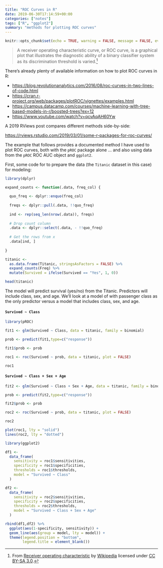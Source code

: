 ```yaml
---
title: "ROC Curves in R"
date: 2019-06-30T17:14:59+00:00
categories: ["notes"]
tags: ["R", "ggplot2"]
summary: "methods for plotting ROC curves"
---
```


```r
knitr::opts_chunk$set(echo = TRUE, warning = FALSE, message = FALSE, eval = TRUE)
```

> A receiver operating characteristic curve, or ROC curve, is a graphical plot that illustrates the diagnostic ability of a binary classifier system as its discrimination threshold is varied.[^1]

There's already plenty of available information on how to plot ROC curves in R:

- <https://blog.revolutionanalytics.com/2016/08/roc-curves-in-two-lines-of-code.html>
- <https://cran.r-project.org/web/packages/plotROC/vignettes/examples.html>
- <https://campus.datacamp.com/courses/machine-learning-with-tree-based-models-in-r/boosted-trees?ex=12>
- <https://www.youtube.com/watch?v=qcvAqAH60Yw>

A 2019 RViews post compares different methods side-by-side:

<https://rviews.rstudio.com/2019/03/01/some-r-packages-for-roc-curves/>

The example that follows provides a documented method I have used to plot ROC curves, both with the  `pROC` package alone ... and also using data from the `pROC` ROC AUC object and `ggplot2`.

First, some code for to prepare the data (the `Titanic` dataset in this case) for modeling:

```r
library(dplyr)

expand_counts <- function(.data, freq_col) {
  
  quo_freq <- dplyr::enquo(freq_col)
  
  freqs <- dplyr::pull(.data, !!quo_freq)
  
  ind <- rep(seq_len(nrow(.data)), freqs)
  
  # Drop count column
  .data <- dplyr::select(.data, - !!quo_freq)
  
  # Get the rows from x
  .data[ind, ]
  
}

titanic <-
  as.data.frame(Titanic, stringsAsFactors = FALSE) %>%
  expand_counts(Freq) %>%
  mutate(Survived = ifelse(Survived == "Yes", 1, 0))

head(titanic)
```

The model will predict survival (yes/no) from the Titanic. Predictors will include class, sex, and age. We'll look at a model of with passenger class as the only predictor versus a model that includes class, sex, and age.

####  `Survived ~ Class`
```r
library(pROC)

fit1 <- glm(Survived ~ Class, data = titanic, family = binomial)

prob <- predict(fit1,type=c("response"))

fit1$prob <- prob

roc1 <- roc(Survived ~ prob, data = titanic, plot = FALSE)

roc1
```

####  `Survived ~ Class + Sex + Age`

```r
fit2 <- glm(Survived ~ Class + Sex + Age, data = titanic, family = binomial)

prob <- predict(fit2,type=c("response"))

fit2$prob <- prob

roc2 <- roc(Survived ~ prob, data = titanic, plot = FALSE)

roc2
```

```r
plot(roc1, lty = "solid")
lines(roc2, lty = "dotted")
```

```r
library(ggplot2)

df1 <- 
  data_frame(
    sensitivity = roc1$sensitivities,
    specificity = roc1$specificities,
    thresholds = roc1$thresholds,
    model = "Survived ~ Class"
  )

df2 <- 
  data_frame(
    sensitivity = roc2$sensitivities,
    specificity = roc2$specificities,
    thresholds = roc2$thresholds,
    model = "Survived ~ Class + Sex + Age"
  )

rbind(df1,df2) %>%
  ggplot(aes(1-specificity, sensitivity)) +
  geom_line(aes(group = model, lty = model)) +
  theme(legend.position = "bottom", 
        legend.title = element_blank())
```

[^1]:  From [Receiver operating characteristic](https://en.wikipedia.org/wiki/Receiver_operating_characteristic) by [Wikipedia](https://en.wikipedia.org/) licensed under [CC BY-SA 3.0](https://creativecommons.org/licenses/by-sa/3.0/us/).